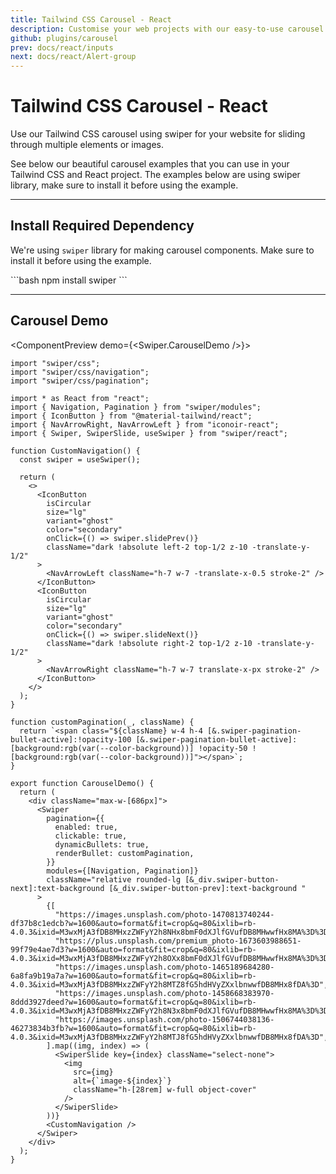 ```yaml
---
title: Tailwind CSS Carousel - React
description: Customise your web projects with our easy-to-use carousel component for Tailwind CSS and React using Material Design guidelines and Swiper.js.
github: plugins/carousel
prev: docs/react/inputs
next: docs/react/Alert-group
---
```


# Tailwind CSS Carousel - React

Use our Tailwind CSS carousel using swiper for your website for sliding through multiple elements or images.

See below our beautiful carousel examples that you can use in your Tailwind CSS and React project. The examples below are using <Link href="https://swiperjs.com/" target="_blank">swiper library</Link>, make sure to install it before using the example.

---

## Install Required Dependency

We're using `swiper` library for making carousel components. Make sure to install it before using the example.

<CodePreview>
```bash
npm install swiper
```
</CodePreview>

---

## Carousel Demo

<ComponentPreview demo={<Swiper.CarouselDemo />}>
```tsx
import "swiper/css";
import "swiper/css/navigation";
import "swiper/css/pagination";

import * as React from "react";
import { Navigation, Pagination } from "swiper/modules";
import { IconButton } from "@material-tailwind/react";
import { NavArrowRight, NavArrowLeft } from "iconoir-react";
import { Swiper, SwiperSlide, useSwiper } from "swiper/react";

function CustomNavigation() {
  const swiper = useSwiper();

  return (
    <>
      <IconButton
        isCircular
        size="lg"
        variant="ghost"
        color="secondary"
        onClick={() => swiper.slidePrev()}
        className="dark !absolute left-2 top-1/2 z-10 -translate-y-1/2"
      >
        <NavArrowLeft className="h-7 w-7 -translate-x-0.5 stroke-2" />
      </IconButton>
      <IconButton
        isCircular
        size="lg"
        variant="ghost"
        color="secondary"
        onClick={() => swiper.slideNext()}
        className="dark !absolute right-2 top-1/2 z-10 -translate-y-1/2"
      >
        <NavArrowRight className="h-7 w-7 translate-x-px stroke-2" />
      </IconButton>
    </>
  );
}

function customPagination(_, className) {
  return `<span class="${className} w-4 h-4 [&.swiper-pagination-bullet-active]:!opacity-100 [&.swiper-pagination-bullet-active]:[background:rgb(var(--color-background))] !opacity-50 ![background:rgb(var(--color-background))]"></span>`;
}

export function CarouselDemo() {
  return (
    <div className="max-w-[686px]">
      <Swiper
        pagination={{
          enabled: true,
          clickable: true,
          dynamicBullets: true,
          renderBullet: customPagination,
        }}
        modules={[Navigation, Pagination]}
        className="relative rounded-lg [&_div.swiper-button-next]:text-background [&_div.swiper-button-prev]:text-background "
      >
        {[
          "https://images.unsplash.com/photo-1470813740244-df37b8c1edcb?w=1600&auto=format&fit=crop&q=80&ixlib=rb-4.0.3&ixid=M3wxMjA3fDB8MHxzZWFyY2h8NHx8bmF0dXJlfGVufDB8MHwwfHx8MA%3D%3D",
          "https://plus.unsplash.com/premium_photo-1673603988651-99f79e4ae7d3?w=1600&auto=format&fit=crop&q=80&ixlib=rb-4.0.3&ixid=M3wxMjA3fDB8MHxzZWFyY2h8OXx8bmF0dXJlfGVufDB8MHwwfHx8MA%3D%3D",
          "https://images.unsplash.com/photo-1465189684280-6a8fa9b19a7a?w=1600&auto=format&fit=crop&q=80&ixlib=rb-4.0.3&ixid=M3wxMjA3fDB8MHxzZWFyY2h8MTZ8fG5hdHVyZXxlbnwwfDB8MHx8fDA%3D",
          "https://images.unsplash.com/photo-1458668383970-8ddd3927deed?w=1600&auto=format&fit=crop&q=80&ixlib=rb-4.0.3&ixid=M3wxMjA3fDB8MHxzZWFyY2h8N3x8bmF0dXJlfGVufDB8MHwwfHx8MA%3D%3D",
          "https://images.unsplash.com/photo-1506744038136-46273834b3fb?w=1600&auto=format&fit=crop&q=80&ixlib=rb-4.0.3&ixid=M3wxMjA3fDB8MHxzZWFyY2h8MTJ8fG5hdHVyZXxlbnwwfDB8MHx8fDA%3D",
        ].map((img, index) => (
          <SwiperSlide key={index} className="select-none">
            <img
              src={img}
              alt={`image-${index}`}
              className="h-[28rem] w-full object-cover"
            />
          </SwiperSlide>
        ))}
        <CustomNavigation />
      </Swiper>
    </div>
  );
}
```
</ComponentPreview>